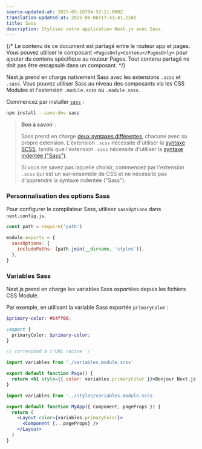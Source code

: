 ```yaml
---
source-updated-at: 2025-05-16T04:52:11.000Z
translation-updated-at: 2025-06-06T17:41:41.210Z
title: Sass
description: Stylisez votre application Next.js avec Sass.
---
```


{/* Le contenu de ce document est partagé entre le routeur app et pages. Vous pouvez utiliser le composant `<PagesOnly>Contenu</PagesOnly>` pour ajouter du contenu spécifique au routeur Pages. Tout contenu partagé ne doit pas être encapsulé dans un composant. */}

Next.js prend en charge nativement Sass avec les extensions `.scss` et `.sass`. Vous pouvez utiliser Sass au niveau des composants via les CSS Modules et l'extension `.module.scss` ou `.module.sass`.

Commencez par installer [`sass`](https://github.com/sass/sass) :

```bash filename="Terminal"
npm install --save-dev sass
```

> **Bon à savoir** :
>
> Sass prend en charge [deux syntaxes différentes](https://sass-lang.com/documentation/syntax), chacune avec sa propre extension.
> L'extension `.scss` nécessite d'utiliser la [syntaxe SCSS](https://sass-lang.com/documentation/syntax#scss),
> tandis que l'extension `.sass` nécessite d'utiliser la [syntaxe indentée ("Sass")](https://sass-lang.com/documentation/syntax#the-indented-syntax).
>
> Si vous ne savez pas laquelle choisir, commencez par l'extension `.scss` qui est un sur-ensemble de CSS et ne nécessite pas d'apprendre la
> syntaxe indentée ("Sass").

### Personnalisation des options Sass

Pour configurer le compilateur Sass, utilisez `sassOptions` dans `next.config.js`.

```js filename="next.config.js"
const path = require('path')

module.exports = {
  sassOptions: {
    includePaths: [path.join(__dirname, 'styles')],
  },
}
```

### Variables Sass

Next.js prend en charge les variables Sass exportées depuis les fichiers CSS Module.

Par exemple, en utilisant la variable Sass exportée `primaryColor` :

```scss filename="app/variables.module.scss"
$primary-color: #64ff00;

:export {
  primaryColor: $primary-color;
}
```

<AppOnly>

```jsx filename="app/page.js"
// correspond à l'URL racine `/`

import variables from './variables.module.scss'

export default function Page() {
  return <h1 style={{ color: variables.primaryColor }}>Bonjour Next.js !</h1>
}
```

</AppOnly>

<PagesOnly>

```jsx filename="pages/_app.js"
import variables from '../styles/variables.module.scss'

export default function MyApp({ Component, pageProps }) {
  return (
    <Layout color={variables.primaryColor}>
      <Component {...pageProps} />
    </Layout>
  )
}
```

</PagesOnly>